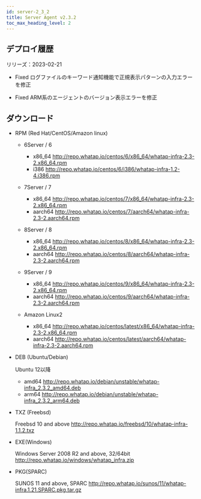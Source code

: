 ```yaml
---
id: server-2_3_2
title: Server Agent v2.3.2
toc_max_heading_level: 2
---
```



## デプロイ履歴

リリーズ：2023-02-21

-   <Status>Fixed</Status> ログファイルのキーワード通知機能で正規表示パターンの入力エラーを修正

-   <Status>Fixed</Status> ARM系のエージェントのバージョン表示エラーを修正

## ダウンロード

-   RPM (Red Hat/CentOS/Amazon linux)

    -   6Server / 6

        -   x86_64 http://repo.whatap.io/centos/6/x86_64/whatap-infra-2.3-2.x86_64.rpm
        -   i386 http://repo.whatap.io/centos/6/i386/whatap-infra-1.2-4.i386.rpm

    -   7Server / 7

        -   x86_64 http://repo.whatap.io/centos/7/x86_64/whatap-infra-2.3-2.x86_64.rpm
        -   aarch64 http://repo.whatap.io/centos/7/aarch64/whatap-infra-2.3-2.aarch64.rpm

    -   8Server / 8

        -   x86_64 http://repo.whatap.io/centos/8/x86_64/whatap-infra-2.3-2.x86_64.rpm
        -   aarch64 http://repo.whatap.io/centos/8/aarch64/whatap-infra-2.3-2.aarch64.rpm

    -   9Server / 9

        -   x86_64 http://repo.whatap.io/centos/9/x86_64/whatap-infra-2.3-2.x86_64.rpm
        -   aarch64 http://repo.whatap.io/centos/9/aarch64/whatap-infra-2.3-2.aarch64.rpm

    -   Amazon Linux2

        -   x86_64 http://repo.whatap.io/centos/latest/x86_64/whatap-infra-2.3-2.x86_64.rpm
        -   aarch64 http://repo.whatap.io/centos/latest/aarch64/whatap-infra-2.3-2.aarch64.rpm

-   DEB (Ubuntu/Debian)

    Ubuntu 12以降

    -   amd64 http://repo.whatap.io/debian/unstable/whatap-infra_2.3.2_amd64.deb
    -   arm64 http://repo.whatap.io/debian/unstable/whatap-infra_2.3.2_arm64.deb

-   TXZ (Freebsd)

    Freebsd 10 and above http://repo.whatap.io/freebsd/10/whatap-infra-1.1.2.txz

-   EXE(Windows)

    Windows Server 2008 R2 and above, 32/64bit http://repo.whatap.io/windows/whatap_infra.zip

-   PKG(SPARC)

    SUNOS 11 and above, SPARC http://repo.whatap.io/sunos/11/whatap-infra.1.21.SPARC.pkg.tar.gz
